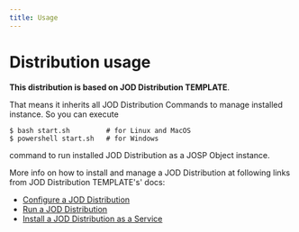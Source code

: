 ```yaml
---
title: Usage
---
```

# Distribution usage

**This distribution is based on JOD Distribution TEMPLATE**.

That means it inherits all JOD Distribution Commands to manage installed instance.
So you can execute

```shell
$ bash start.sh         # for Linux and MacOS
$ powershell start.sh   # for Windows
```

command to run installed JOD Distribution as a JOSP Object instance.

More info on how to install and manage a JOD Distribution at following links from JOD Distribution TEMPLATE's' docs:
* [Configure a JOD Distribution](/docs/references/tools/jod_dist_template/how_to_use_a_jod_distribution/configure_a_jod_distribution)
* [Run a JOD Distribution](/docs/references/tools/jod_dist_template/how_to_use_a_jod_distribution/run_a_jod_distribution)
* [Install a JOD Distribution as a Service](/docs/references/tools/jod_dist_template/how_to_use_a_jod_distribution/install_a_jod_distribution_as_a_service)
